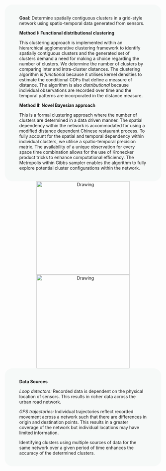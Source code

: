 <br />

 <div style="background-color:#F6F9F8 ; text-align:left; vertical-align: middle; border-radius: 25px; padding:20px 47px;">

**Goal:** Determine spatially contiguous clusters in a grid-style network using spatio-temporal data generated from sensors. 

**Method I: Functional distributional clustering**

This clustering approach is implemented within an hierarchical agglomerative clustering framework to identify spatially contiguous clusters and the generated set of clusters demand a need for making a choice regarding the number of clusters. We determine the number of clusters by comparing inter and intra-cluster distances. The clustering algorithm is *functional* because it utilises kernel densities to estimate the conditional CDFs that define a measure of distance. The algorithm is also *distributional* because individual observations are recorded over time and the temporal patterns are incorporated in the distance measure.  

**Method II: Novel Bayesian approach** 

This is a formal clustering approach where the number of clusters are determined in a data driven manner. The spatial dependency within the network is accommodated for using a modified distance dependent Chinese restaurant process. To fully account for the spatial and temporal dependency within individual clusters, we utilise a spatio-temporal precision matrix. The availability of a unique observation for every space time combination allows for the use of Kronecker product tricks to enhance computational efficiency. The Metropolis within Gibbs sampler enables the algorithm to fully explore potential cluster configurations within the network. 
</div>

<center><img src="scatter.png" alt="Drawing" style="width: 300px;"/> <img src="network.png" alt="Drawing" style="width: 300px;"/></center>


 <div style="background-color:#F6F9F8 ; text-align:left; vertical-align: middle; border-radius: 25px; padding:20px 47px;">
**Data Sources** 

*Loop detectors:* Recorded data is dependent on the physical location of sensors. This results in richer data across the urban road network. 

*GPS trajectories:* Individual trajectories reflect recorded movement across a network such that there are differences in origin and destination points. This results in a greater coverage of the network but individual locations may have limited information. 

Identifying clusters using multiple sources of data for the same network over a given period of time enhances the accuracy of the determined clusters. 

</div>
